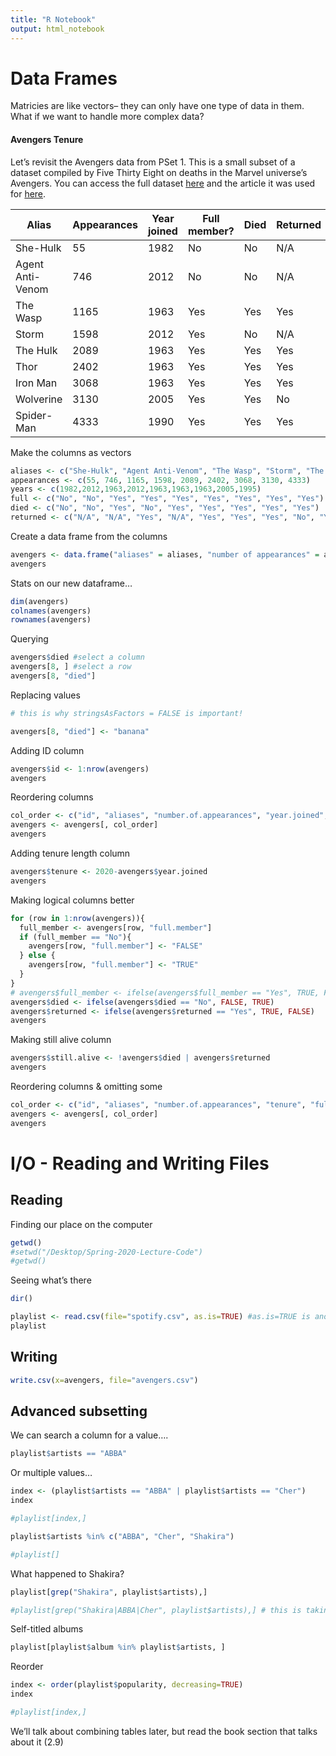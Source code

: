 ```yaml
---
title: "R Notebook"
output: html_notebook
---
```


# Data Frames

Matricies are like vectors-- they can only have one type of data in them. What if we want to handle more complex data?

#### Avengers Tenure
Let's revisit the Avengers data from PSet 1.
This is a small subset of a dataset compiled by Five Thirty Eight on deaths in the Marvel universe's Avengers. You can access the full dataset [here](https://data.world/fivethirtyeight/avengers) and the article it was used for [here](https://fivethirtyeight.com/features/avengers-death-comics-age-of-ultron/).


| Alias            | Appearances | Year joined | Full member? | Died | Returned | 
|------------------|-------------|-------------|--------------|------|----------| 
| She-Hulk         | 55          | 1982        | No           | No   |  N/A     | 
| Agent Anti-Venom | 746         | 2012        | No           | No   |  N/A     | 
| The Wasp         | 1165        | 1963        | Yes          | Yes  |  Yes     | 
| Storm            | 1598        | 2012        | Yes          | No   |  N/A     | 
| The Hulk         | 2089        | 1963        | Yes          | Yes  |  Yes     | 
| Thor             | 2402        | 1963        | Yes          | Yes  |  Yes     | 
| Iron Man         | 3068        | 1963        | Yes          | Yes  |  Yes     | 
| Wolverine        | 3130        | 2005        | Yes          | Yes  |  No      | 
| Spider-Man       | 4333        | 1990        | Yes          | Yes  |  Yes     | 


Make the columns as vectors
```r
aliases <- c("She-Hulk", "Agent Anti-Venom", "The Wasp", "Storm", "The Hulk", "Thor", "Iron Man", "Wolverine", "Spider-Man")
appearances <- c(55, 746, 1165, 1598, 2089, 2402, 3068, 3130, 4333)
years <- c(1982,2012,1963,2012,1963,1963,1963,2005,1995)
full <- c("No", "No", "Yes", "Yes", "Yes", "Yes", "Yes", "Yes", "Yes")
died <- c("No", "No", "Yes", "No", "Yes", "Yes", "Yes", "Yes", "Yes")
returned <- c("N/A", "N/A", "Yes", "N/A", "Yes", "Yes", "Yes", "No", "Yes")
```

Create a data frame from the columns
```r
avengers <- data.frame("aliases" = aliases, "number of appearances" = appearances, "year joined" = years, "full member" = full, "died" = died, "returned" = returned, stringsAsFactors = FALSE)
avengers 
```

Stats on our new dataframe...
```r
dim(avengers)
colnames(avengers)
rownames(avengers)
```


Querying
```r
avengers$died #select a column
avengers[8, ] #select a row
avengers[8, "died"]
```

Replacing values
```r
# this is why stringsAsFactors = FALSE is important!

avengers[8, "died"] <- "banana"
```


Adding ID column
```r
avengers$id <- 1:nrow(avengers)
avengers
```


Reordering columns
```r
col_order <- c("id", "aliases", "number.of.appearances", "year.joined", "full.member", "died", "returned")
avengers <- avengers[, col_order]
avengers
```


Adding tenure length column
```r
avengers$tenure <- 2020-avengers$year.joined
avengers
```


Making logical columns better
```r
for (row in 1:nrow(avengers)){
  full_member <- avengers[row, "full.member"]
  if (full_member == "No"){
    avengers[row, "full.member"] <- "FALSE"
  } else {
    avengers[row, "full.member"] <- "TRUE"
  }
}
# avengers$full_member <- ifelse(avengers$full_member == "Yes", TRUE, FALSE)
avengers$died <- ifelse(avengers$died == "No", FALSE, TRUE)
avengers$returned <- ifelse(avengers$returned == "Yes", TRUE, FALSE)
avengers
```

Making still alive column
```r
avengers$still.alive <- !avengers$died | avengers$returned
avengers
```


Reordering columns & omitting some
```r
col_order <- c("id", "aliases", "number.of.appearances", "tenure", "full.member", "still.alive")
avengers <- avengers[, col_order]
avengers
```



# I/O - Reading and Writing Files

## Reading
Finding our place on the computer
```r
getwd()
#setwd("/Desktop/Spring-2020-Lecture-Code")
#getwd()
```

Seeing what's there
```r
dir()
```


```r
playlist <- read.csv(file="spotify.csv", as.is=TRUE) #as.is=TRUE is another way to stop R from creating factors, like stringsAsFactors = FALSE.
playlist
```

## Writing
```r
write.csv(x=avengers, file="avengers.csv")
```


## Advanced subsetting

We can search a column for a value....
```r
playlist$artists == "ABBA"
```


Or multiple values...
```r
index <- (playlist$artists == "ABBA" | playlist$artists == "Cher")
index

#playlist[index,]
```


```r
playlist$artists %in% c("ABBA", "Cher", "Shakira")

#playlist[]
```

What happened to Shakira?
```r
playlist[grep("Shakira", playlist$artists),]

#playlist[grep("Shakira|ABBA|Cher", playlist$artists),] # this is taking advantage of Regular Expressions, which you are free to read about as needed but we won't cover extensively


```

Self-titled albums
```r
playlist[playlist$album %in% playlist$artists, ]
```

Reorder
```r
index <- order(playlist$popularity, decreasing=TRUE)
index

#playlist[index,]
```




We'll talk about combining tables later, but read the book section that talks about it (2.9)

